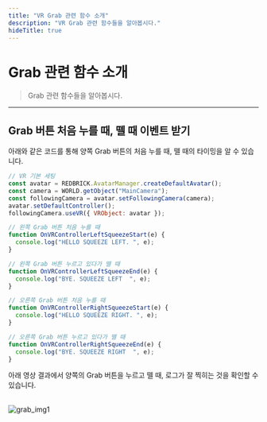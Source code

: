 ```yaml
---
title: "VR Grab 관련 함수 소개"
description: "VR Grab 관련 함수들을 알아봅시다."
hideTitle: true
---
```



# Grab 관련 함수 소개

> Grab 관련 함수들을 알아봅시다.

---

## Grab 버튼 처음 누를 때, 뗄 때 이벤트 받기

아래와 같은 코드를 통해 양쪽 Grab 버튼의 처음 누를 때, 뗄 때의 타이밍을 알 수 있습니다.

```js showLineNumbers
// VR 기본 세팅
const avatar = REDBRICK.AvatarManager.createDefaultAvatar();
const camera = WORLD.getObject("MainCamera");
const followingCamera = avatar.setFollowingCamera(camera);
avatar.setDefaultController();
followingCamera.useVR({ VRObject: avatar });

// 왼쪽 Grab 버튼 처음 누를 때
function OnVRControllerLeftSqueezeStart(e) {
  console.log("HELLO SQUEEZE LEFT. ", e);
}

// 왼쪽 Grab 버튼 누르고 있다가 뗄 때
function OnVRControllerLeftSqueezeEnd(e) {
  console.log("BYE. SQUEEZE LEFT  ", e);
}

// 오른쪽 Grab 버튼 처음 누를 때
function OnVRControllerRightSqueezeStart(e) {
  console.log("HELLO SQUEEZE RIGHT. ", e);
}

// 오른쪽 Grab 버튼 누르고 있다가 뗄 때
function OnVRControllerRightSqueezeEnd(e) {
  console.log("BYE. SQUEEZE RIGHT  ", e);
}
```

아래 영상 결과에서 양쪽의 Grab 버튼을 누르고 뗄 때, 로그가 잘 찍히는 것을 확인할 수 있습니다. <br/>

<br />
<img
  src="/images/snippet/vr/controller/grab/grab_img1.gif"
  alt="grab_img1"
  loading="lazy"
  decoding="async"
  style={{ width: "100%", height: "auto" }}
/>
